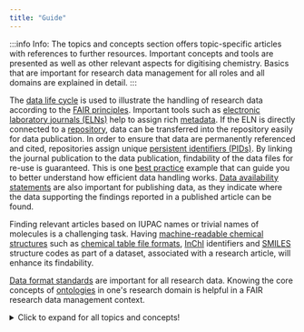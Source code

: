 ```yaml
---
title: "Guide"
---
```



:::info Info:
The topics and concepts section offers topic-specific articles with references to further resources. Important concepts and tools are presented as well as other relevant aspects for digitising chemistry. Basics that are important for research data management for all roles and all domains are explained in detail.
:::

The [data life cycle](/docs/topics/data_life_cycle) is used to illustrate the handling of research data according to the [FAIR principles](/docs/topics/fair). Important tools such as [electronic laboratory journals (ELNs)](/docs/topics/eln) help to assign rich [metadata](/docs/topics/metadata). If the ELN is directly connected to a [repository](/docs/topics/repositories), data can be transferred into the repository easily for data publication. In order to ensure that data are permanently referenced and cited, repositories assign unique [persistent identifiers (PIDs)](/docs/topics/pid). By linking the journal publication to the data publication, findability of the data files for re-use is guaranteed. This is one [best practice](/docs/topics/best_practice) example that can guide you to better understand how efficient data handling works.
[Data availability statements](/docs/data/data_availability_statement) are also important for publishing data, as they indicate where the data supporting the findings reported in a published article can be found.

Finding relevant articles based on IUPAC names or trivial names of molecules is a challenging task. Having [machine-readable chemical structures](/docs/topics/machine-readable_chemical_structures) such as [chemical table file formats](/docs/topics/ct_files), [InChI](/docs/topics/inchi) identifiers and [SMILES](/docs/topics/smiles) structure codes as part of a dataset, associated with a research article, will enhance its findability.

[Data format standards](/docs/topics/format_standards) are important for all research data.
Knowing the core concepts of [ontologies](/docs/topics/ontology) in one's research domain is helpful in a FAIR research data management context.


<details>
  <summary>Click to expand for all topics and concepts!</summary>
  
 <h3>Topics & Concepts</h3>
 
<a href="/docs/topics/fair">FAIR Data Principles</a> <br />
<a href="/docs/topics/eln">Electronic Lab Notebooks (ELNs)</a> <br />
<a href="/docs/topics/repositories">Repositories</a> <br />
<a href="/docs/topics/metadata">Metadata and Minimum Information</a> <br />
<a href="/docs/topics/format_standards">Data format standard</a> <br />
<a href="/docs/topics/ontology">Ontology</a> <br />
<a href="/docs/topics/best_practice">Best Practice</a> <br />
<a href="/docs/topics/machine-readable_chemical_structures">Machine-Readable Chemical Structures</a> <br />
<a href="/docs/topics/ct_files">Chemical Table File Formatss</a> <br />
<a href="/docs/topics/inchi">InChI</a> <br />
<a href="/docs/topics/smiles">SMILES</a> <br />
<a href="/docs/topics/pid">Persistent Identifiers (PIDs)</a> <br />
<a href="/docs/topics/data_life_cycle">Research Data Life Cycle</a> <br />
<a href="/docs/topics/data_availability_statement">Data Availability Statement</a> <br />

</details>

